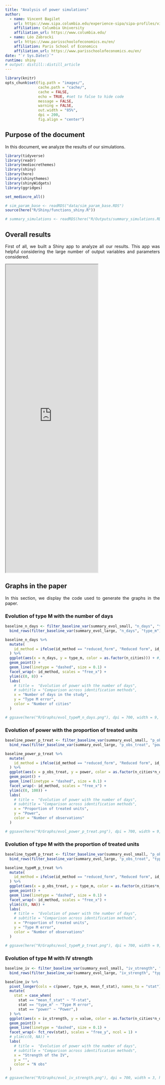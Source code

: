 ```yaml
---
title: "Analysis of power simulations"
author:
  - name: Vincent Bagilet 
    url: https://www.sipa.columbia.edu/experience-sipa/sipa-profiles/vincent-bagilet
    affiliation: Columbia University
    affiliation_url: https://www.columbia.edu/
  - name: Léo Zabrocki 
    url: https://www.parisschoolofeconomics.eu/en/
    affiliation: Paris School of Economics
    affiliation_url: https://www.parisschoolofeconomics.eu/en/
date: "`r Sys.Date()`"
runtime: shiny
# output: distill::distill_article
---
```


<style>
body {
text-align: justify}
</style>

```r
library(knitr)
opts_chunk$set(fig.path = "images/",
               cache.path = "cache/",
               cache = FALSE,
               echo = TRUE, #set to false to hide code
               message = FALSE,
               warning = FALSE,
               out.width = "85%",
               dpi = 200,
               fig.align = "center")  
```  

## Purpose of the document

In this document, we analyze the results of our simulations.

```r
library(tidyverse) 
library(readr)
library(mediocrethemes)
library(shiny)
library(here)
library(shinythemes)
library(shinyWidgets)
library(ggridges)

set_mediocre_all()

# sim_param_base <- readRDS("data/sim_param_base.RDS")
source(here("R/Shiny/functions_shiny.R"))

# summary_simulations <- readRDS(here("R/Outputs/summary_simulations.RDS"))
```

## Overall results

First of all, we built a Shiny app to analyze all our results. This app was helpful considering the large number of output variables and parameters considered. 

<iframe src="https://vincentbagilet.shinyapps.io/shiny_air_poll/" class="l-screen-inset shaded" height="1000px"></iframe>

## Graphs in the paper

In this section, we display the code used to generate the graphs in the paper. 

### Evolution of type M with the number of days

```r
baseline_n_days <- filter_baseline_var(summary_evol_small, "n_days", "type_m")  %>% 
  bind_rows(filter_baseline_var(summary_evol_large, "n_days", "type_m"))

baseline_n_days %>% 
  mutate(
    id_method = ifelse(id_method == "reduced_form", "Reduced form", id_method)
  ) %>% 
  ggplot(aes(x = n_days, y = type_m, color = as.factor(n_cities))) + #, color = .data[[id_method]] + 
  geom_point() +
  geom_line(linetype = "dashed", size = 0.1) +
  facet_wrap(~ id_method, scales = "free_x") +
  ylim(c(0, 8)) +
  labs(
    # title =  "Evolution of power with the number of days",
    # subtitle = "Comparison across identification methods",
    x = "Number of days in the study",
    y = "Type M error",
    color = "Number of cities"
  ) 

# ggsave(here("R/Graphs/evol_typeM_n_days.png"), dpi = 700, width = 9, height = 6)
```

### Evolution of power with the proportion of treated units

```r
baseline_power_p_treat <- filter_baseline_var(summary_evol_small, "p_obs_treat", "power")  %>% 
  bind_rows(filter_baseline_var(summary_evol_large, "p_obs_treat", "power"))

baseline_power_p_treat %>% 
  mutate(
    id_method = ifelse(id_method == "reduced_form", "Reduced form", id_method)
  ) %>% 
  ggplot(aes(x = p_obs_treat, y = power, color = as.factor(n_cities*n_days))) + #, color = .data[[id_method]] + 
  geom_point() +
  geom_line(linetype = "dashed", size = 0.1) +
  facet_wrap(~ id_method, scales = "free_x") +
  ylim(c(0, 100)) +
  labs(
    # title =  "Evolution of power with the number of days",
    # subtitle = "Comparison across identification methods",
    x = "Proportion of treated units",
    y = "Power",
    color = "Number of observations"
  ) 

# ggsave(here("R/Graphs/evol_power_p_treat.png"), dpi = 700, width = 9, height = 4)
```

### Evolution of type M with the proportion of treated units

```r
baseline_typeM_p_treat <- filter_baseline_var(summary_evol_small, "p_obs_treat", "type_m")  %>% 
  bind_rows(filter_baseline_var(summary_evol_large, "p_obs_treat", "type_m"))

baseline_typeM_p_treat %>% 
  mutate(
    id_method = ifelse(id_method == "reduced_form", "Reduced form", id_method)
  ) %>% 
  ggplot(aes(x = p_obs_treat, y = type_m, color = as.factor(n_cities*n_days))) + #, color = .data[[id_method]] + 
  geom_point() +
  geom_line(linetype = "dashed", size = 0.1) +
  facet_wrap(~ id_method, scales = "free_x") +
  ylim(c(0, NA)) +
  labs(
    # title =  "Evolution of power with the number of days",
    # subtitle = "Comparison across identification methods",
    x = "Proportion of treated units",
    y = "Type M error",
    color = "Number of observations"
  ) 

# ggsave(here("R/Graphs/evol_typeM_p_treat.png"), dpi = 700, width = 9, height = 4)
```

### Evolution of type M with IV strength

```r
baseline_iv <- filter_baseline_var(summary_evol_small, "iv_strength", "type_m")  %>% 
  bind_rows(filter_baseline_var(summary_evol_large, "iv_strength", "type_m"))

baseline_iv %>% 
  pivot_longer(cols = c(power, type_m, mean_f_stat), names_to = "stat") %>% 
  mutate(
    stat = case_when(
      stat == "mean_f_stat" ~ "F-stat",
      stat == "type_m" ~ "Type M error",
      stat == "power" ~ "Power",)
  ) %>% 
  ggplot(aes(x = iv_strength, y = value, color = as.factor(n_cities*n_days))) + #, color = .data[[id_method]] + 
  geom_point() +
  geom_line(linetype = "dashed", size = 0.1) +
  facet_wrap(~ fct_rev(stat), scales = "free_y", ncol = 1) +
  # ylim(c(0, NA)) +
  labs(
    # title =  "Evolution of power with the number of days",
    # subtitle = "Comparison across identification methods",
    x = "Strength of the IV",
    y = "",
    color = "N obs"
  ) 

# ggsave(here("R/Graphs/evol_iv_strength.png"), dpi = 700, width = 3, height = 7)
```

<!-- ```{r graph_typeM_fstat} -->
<!-- baseline_iv %>%  -->
<!--   # filter(mean_f_stat < 5000) %>% -->
<!--   filter(type_m < 10) %>%  -->
<!--   ggplot(aes(x = mean_f_stat, y = type_m)) + -->
<!--   geom_point() + -->
<!--   geom_line(linetype = "dashed", size = 0.1) + -->
<!--   ylim(c(0, NA)) -->
<!-- ``` -->


<!-- ```{r, echo = FALSE} -->
<!-- shinyAppDir( -->
<!--   here("R/Shiny/power_simulations_viz"), -->
<!--   options = list(width = "100%", height = 1300) -->
<!-- ) -->
<!-- ``` -->

<!-- ## Quick analysis -->

<!-- First, we graph of the evolution of type M, type S and power for each quasi-experiment as a function of different parameters, holding other parameters constant. This function takes as input a "summary_simulations" type of data frame. -->

<!-- ```{r} -->
<!-- graph_evol_by_exp <- function(df, var_param = "n_days_study", stat = "power") { -->

<!--   var_param_name <- str_replace_all(var_param, "_", " ") -->
<!--   stat_name <- str_replace_all(stat, "_", " ") -->

<!--   #considering baseline values -->
<!--   df_filtered <- df %>%  -->
<!--     filter(str_detect(formula, "temperature")) #to only consider the model with all covariates -->

<!--   if (var_param != "p_treat") { -->
<!--     df_filtered <- df_filtered %>%  -->
<!--       filter(p_treat == sim_param_base[["p_treat"]]) -->
<!--   }  -->
<!--   if (!(var_param %in% c("n_days_study", "average_n_obs"))) { -->
<!--     df_filtered <- df_filtered %>%  -->
<!--       filter(n_days_study == sim_param_base[["n_days_study"]]) -->
<!--   }  -->
<!--   if (var_param != "percent_effect_size") { -->
<!--     df_filtered <- df_filtered %>%  -->
<!--       filter(percent_effect_size == sim_param_base[["percent_effect_size"]]) -->
<!--   } -->

<!--   #graph itself -->
<!--   graph <- df_filtered %>%  -->
<!--     mutate( -->
<!--       quasi_exp = str_to_sentence(str_replace_all(quasi_exp, "_", " ")) -->
<!--     ) %>%  -->
<!--     ggplot(aes(x = .data[[var_param]], y = .data[[stat]])) + #, color = .data[[quasi_exp]] +  -->
<!--     geom_point() + -->
<!--     geom_line(linetype = "dashed", size = 0.1) + -->
<!--     facet_wrap(~ quasi_exp) + -->
<!--     ylim(c(0, ifelse(stat == "power", 100, NA))) + -->
<!--     labs( -->
<!--       title = paste( -->
<!--         str_to_title(stat_name), ifelse(stat == "power", "increases", "decreases"), -->
<!--         "with", var_param_name -->
<!--       ), -->
<!--       subtitle = "Comparison across quasi-experiments", -->
<!--       x = var_param_name, -->
<!--       y = str_to_title(stat_name) -->
<!--     )  -->
<!--     # theme(legend.position = "none") -->

<!--   return(graph) -->
<!-- }  -->

<!-- # graph_evol_by_exp(summary_simulations) -->
<!-- ``` -->

<!-- We then plot all the graphs. To do so, we create a tibble containing every  parameter and statistics we want to plot and map our function on this tibble. -->

<!-- ```{r} -->
<!-- stat <- c("power", "type_m", "type_s") -->
<!-- var_param <-  c("n_days_study", "average_n_obs", "percent_effect_size", "p_treat") -->

<!-- param_by_exp <- crossing(stat, var_param) -->

<!-- pmap(param_by_exp, graph_evol_by_exp, df = summary_simulations) -->
<!-- ``` -->

<!-- We can also plot the graphs for each parameter separately, for a better readability. -->

<!-- ### Length study -->

<!-- ```{r} -->
<!-- map( -->
<!--   stat,  -->
<!--   graph_evol_by_exp,  -->
<!--   df = summary_simulations,  -->
<!--   var_param = "n_days_study" -->
<!-- ) -->

<!-- map( -->
<!--   stat,  -->
<!--   graph_evol_by_exp,  -->
<!--   df = summary_simulations,  -->
<!--   var_param = "average_n_obs" -->
<!-- ) -->
<!-- ``` -->

<!-- ### Effect size -->

<!-- ```{r} -->
<!-- map( -->
<!--   stat,  -->
<!--   graph_evol_by_exp,  -->
<!--   df = summary_simulations,  -->
<!--   var_param = "percent_effect_size" -->
<!-- ) -->
<!-- ``` -->

<!-- ### Proportion of treated days -->

<!-- ```{r} -->
<!-- map( -->
<!--   stat,  -->
<!--   graph_evol_by_exp,  -->
<!--   df = summary_simulations,  -->
<!--   var_param = "p_treat" -->
<!-- ) -->
<!-- ``` -->


<!-- ```{r} -->
<!-- # check_distrib_estimate <- function(df) { -->
<!-- #  -->
<!-- #   #only consider baseline values -->
<!-- #   df_baseline <- df %>%  -->
<!-- #     filter(str_detect(formula, "resp_total")) %>%  -->
<!-- #     select(quasi_exp, n_days, n_cities, p_obs_treat, percent_effect_size, id_method) %>%  -->
<!-- #     inner_join( -->
<!-- #       df, -->
<!-- #       by = c("quasi_exp", "n_days", "n_cities", "p_obs_treat", "percent_effect_size", "id_method") -->
<!-- #     ) %>%  -->
<!-- #     filter(str_detect(formula, "death_total")) -->
<!-- #  -->
<!-- #   graph <- df_baseline %>% -->
<!-- #     # mutate(significant = (p_value < 0.05)) %>% -->
<!-- #     filter(id_method == "OLS") %>% -->
<!-- #     ggplot() + -->
<!-- #     geom_density(aes(x = estimate)) + -->
<!-- #     geom_vline(aes(xintercept = mean(true_effect))) + -->
<!-- #     # facet_wrap(~ id_method) -->
<!-- #     labs( -->
<!-- #       title = "Distribution of estimates by identification method", -->
<!-- #       subtitle = "Comparison to the true effect" -->
<!-- #     ) -->
<!-- #      -->
<!-- #   return(graph) -->
<!-- # } -->

<!-- ``` -->


